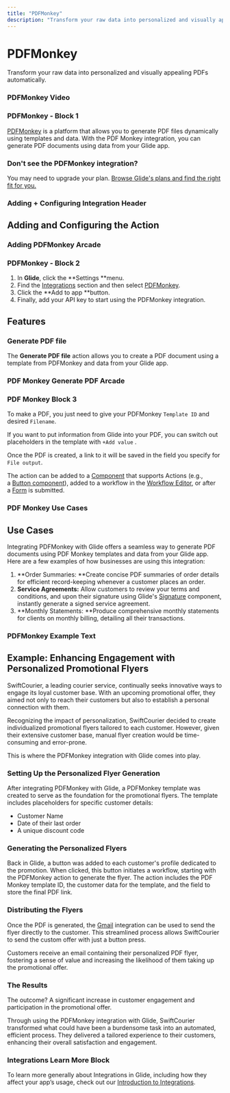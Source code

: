 ```yaml
---
title: "PDFMonkey"
description: "Transform your raw data into personalized and visually appealing PDFs automatically."
---
```


# PDFMonkey

Transform your raw data into personalized and visually appealing PDFs automatically.

### PDFMonkey Video

### PDFMonkey - Block 1

[PDFMonkey](https://www.pdfmonkey.io/) is a platform that allows you to generate PDF files dynamically using templates and data. With the PDF Monkey integration, you can generate PDF documents using data from your Glide app.

### Don't see the PDFMonkey integration?

You may need to upgrade your plan. [Browse Glide's plans and find the right fit for you.](https://www.glideapps.com/pricing)

### Adding + Configuring Integration Header

## Adding and Configuring the Action



### Adding PDFMonkey Arcade

### PDFMonkey - Block 2

1. In **Glide**, click the **Settings **menu.
2. Find the [Integrations](/automation/integrations) section and then select [PDFMonkey](https://www.pdfmonkey.io/).
3. Click the **Add to app **button.
4. Finally, add your API key to start using the PDFMonkey integration.

## Features

### Generate PDF file

The **Generate PDF file** action allows you to create a PDF document using a template from PDFMonkey and data from your Glide app.


### PDF Monkey Generate PDF Arcade

### PDF Monkey Block 3

To make a PDF, you just need to give your PDFMonkey `Template ID` and desired `Filename`.

If you want to put information from Glide into your PDF, you can switch out placeholders in the template with `+Add value` .

Once the PDF is created, a link to it will be saved in the field you specify for `File output`.

The action can be added to a [Component](/components) that supports Actions (e.g., a [Button component](/button-components)), added to a workflow in the [Workflow Editor](/getting-started/introduction-to-workflows#the-workflow-editor), or after a [Form](/forms) is submitted.

### PDF Monkey Use Cases

## Use Cases

Integrating PDFMonkey with Glide offers a seamless way to generate PDF documents using PDF Monkey templates and data from your Glide app. Here are a few examples of how businesses are using this integration:

1. **Order Summaries: **Create concise PDF summaries of order details for efficient record-keeping whenever a customer places an order.
2. **Service Agreements:** Allow customers to review your terms and conditions, and upon their signature using Glide's [Signature](/essentials/components/signature) component, instantly generate a signed service agreement.
3. **Monthly Statements: **Produce comprehensive monthly statements for clients on monthly billing, detailing all their transactions.



### PDFMonkey Example Text

## Example: Enhancing Engagement with Personalized Promotional Flyers

SwiftCourier, a leading courier service, continually seeks innovative ways to engage its loyal customer base. With an upcoming promotional offer, they aimed not only to reach their customers but also to establish a personal connection with them.

Recognizing the impact of personalization, SwiftCourier decided to create individualized promotional flyers tailored to each customer. However, given their extensive customer base, manual flyer creation would be time-consuming and error-prone.

This is where the PDFMonkey integration with Glide comes into play.

### **Setting Up the Personalized Flyer Generation**

After integrating PDFMonkey with Glide, a PDFMonkey template was created to serve as the foundation for the promotional flyers. The template includes placeholders for specific customer details:

- Customer Name
- Date of their last order
- A unique discount code

### **Generating the Personalized Flyers**

Back in Glide, a button was added to each customer's profile dedicated to the promotion. When clicked, this button initiates a workflow, starting with the PDFMonkey action to generate the flyer. The action includes the PDF Monkey template ID, the customer data for the template, and the field to store the final PDF link.

### **Distributing the Flyers**

Once the PDF is generated, the [Gmail](/automation/integrations/gmail) integration can be used to send the flyer directly to the customer. This streamlined process allows SwiftCourier to send the custom offer with just a button press.

Customers receive an email containing their personalized PDF flyer, fostering a sense of value and increasing the likelihood of them taking up the promotional offer.

### **The Results**

The outcome? A significant increase in customer engagement and participation in the promotional offer.

Through using the PDFMonkey integration with Glide, SwiftCourier transformed what could have been a burdensome task into an automated, efficient process. They delivered a tailored experience to their customers, enhancing their overall satisfaction and engagement.

### Integrations Learn More Block

To learn more generally about Integrations in Glide, including how they affect your app’s usage, check out our [Introduction to Integrations](/automation/integrations).


